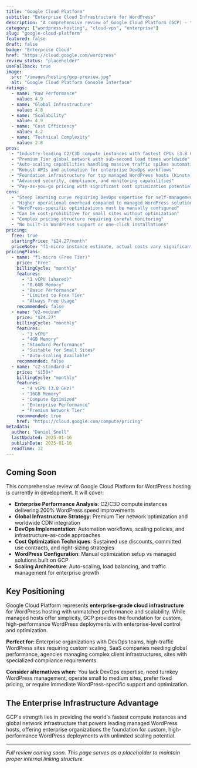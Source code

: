 ```yaml
---
title: "Google Cloud Platform"
subtitle: "Enterprise Cloud Infrastructure for WordPress"
description: "A comprehensive review of Google Cloud Platform (GCP) - the enterprise-grade cloud infrastructure offering premium compute instances, global CDN, and advanced scaling for high-performance WordPress hosting."
category: ["wordpress-hosting", "cloud-vps", "enterprise"]
slug: "google-cloud-platform"
featured: false
draft: false
badge: "Enterprise Cloud"
href: "https://cloud.google.com/wordpress"
review_status: "placeholder"
useFallback: true
image:
  src: "/images/hosting/gcp-preview.jpg"
  alt: "Google Cloud Platform Console Interface"
ratings:
  - name: "Raw Performance"
    value: 4.9
  - name: "Global Infrastructure"
    value: 4.8
  - name: "Scalability"
    value: 4.9
  - name: "Cost Efficiency"
    value: 4.2
  - name: "Technical Complexity"
    value: 2.8
pros:
  - "Industry-leading C2/C3D compute instances with fastest CPUs (3.8 GHz)"
  - "Premium Tier global network with sub-second load times worldwide"
  - "Auto-scaling capabilities handling massive traffic spikes automatically"
  - "Robust APIs and automation for enterprise DevOps workflows"
  - "Foundation infrastructure for top managed WordPress hosts (Kinsta)"
  - "Advanced security, compliance, and monitoring capabilities"
  - "Pay-as-you-go pricing with significant cost optimization potential"
cons:
  - "Steep learning curve requiring DevOps expertise for self-management"
  - "Higher operational overhead compared to managed WordPress solutions"
  - "WordPress-specific optimizations must be manually configured"
  - "Can be cost-prohibitive for small sites without optimization"
  - "Complex pricing structure requiring careful monitoring"
  - "No built-in WordPress support or one-click installations"
pricing:
  free: true
  startingPrice: "$24.27/month"
  priceNote: "f1-micro instance estimate, actual costs vary significantly based on usage and optimization"
pricingPlans:
  - name: "f1-micro (Free Tier)"
    price: "Free"
    billingCycle: "monthly"
    features:
      - "1 vCPU (shared)"
      - "0.6GB Memory"
      - "Basic Performance"
      - "Limited to Free Tier"
      - "Always Free Usage"
    recommended: false
  - name: "e2-medium"
    price: "$24.27"
    billingCycle: "monthly"
    features:
      - "1 vCPU"
      - "4GB Memory"
      - "Standard Performance"
      - "Suitable for Small Sites"
      - "Auto-scaling Available"
    recommended: false
  - name: "c2-standard-4"
    price: "$150+"
    billingCycle: "monthly"
    features:
      - "4 vCPU (3.8 GHz)"
      - "16GB Memory"
      - "Compute Optimized"
      - "Enterprise Performance"
      - "Premium Network Tier"
    recommended: true
    href: "https://cloud.google.com/compute/pricing"
metadata:
  author: "Daniel Snell"
  lastUpdated: 2025-01-16
  publishDate: 2025-01-16
  readTime: 12
---
```


## Coming Soon

This comprehensive review of Google Cloud Platform for WordPress hosting is currently in development. It will cover:

- **Enterprise Performance Analysis**: C2/C3D compute instances delivering 200% WordPress speed improvements
- **Global Infrastructure Strategy**: Premium Tier network optimization and worldwide CDN integration
- **DevOps Implementation**: Automation workflows, scaling policies, and infrastructure-as-code approaches
- **Cost Optimization Techniques**: Sustained use discounts, committed use contracts, and right-sizing strategies
- **WordPress Configuration**: Manual optimization setup vs managed solutions built on GCP
- **Scaling Architecture**: Auto-scaling, load balancing, and traffic management for enterprise growth

## Key Positioning

Google Cloud Platform represents **enterprise-grade cloud infrastructure** for WordPress hosting with unmatched performance and scalability. While managed hosts offer simplicity, GCP provides the foundation for custom, high-performance WordPress deployments with enterprise-level control and optimization.

**Perfect for:** Enterprise organizations with DevOps teams, high-traffic WordPress sites requiring custom scaling, SaaS companies needing global performance, agencies managing complex client infrastructures, sites with specialized compliance requirements.

**Consider alternatives when:** You lack DevOps expertise, need turnkey WordPress management, operate small to medium sites, prefer fixed pricing, or require immediate WordPress-specific support and optimization.

## The Enterprise Infrastructure Advantage

GCP's strength lies in providing the world's fastest compute instances and global network infrastructure that powers leading managed WordPress hosts, offering enterprise organizations the foundation for custom, high-performance WordPress deployments with unlimited scaling potential.

---

*Full review coming soon. This page serves as a placeholder to maintain proper internal linking structure.*